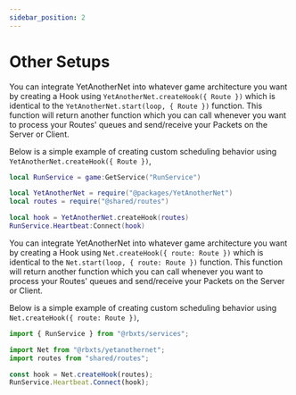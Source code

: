 ```yaml
---
sidebar_position: 2
---
```



# Other Setups

<Tabs>
<TabItem value="lua" label="Luau" default>

You can integrate YetAnotherNet into whatever game architecture you want by creating a Hook using ``YetAnotherNet.createHook({ Route })`` which is identical to the ``YetAnotherNet.start(loop, { Route })`` function. This function will return another function which you can call whenever you want to process your Routes' queues and send/receive your Packets on the Server or Client.

Below is a simple example of creating custom scheduling behavior using ``YetAnotherNet.createHook({ Route })``,
```lua
local RunService = game:GetService("RunService")

local YetAnotherNet = require("@packages/YetAnotherNet")
local routes = require("@shared/routes")

local hook = YetAnotherNet.createHook(routes)
RunService.Heartbeat:Connect(hook)
```

</TabItem>
<TabItem value="ts" label="Typescript">

You can integrate YetAnotherNet into whatever game architecture you want by creating a Hook using ``Net.createHook({ route: Route })`` which is identical to the ``Net.start(loop, { route: Route })`` function. This function will return another function which you can call whenever you want to process your Routes' queues and send/receive your Packets on the Server or Client.

Below is a simple example of creating custom scheduling behavior using ``Net.createHook({ route: Route })``,
```ts
import { RunService } from "@rbxts/services";

import Net from "@rbxts/yetanothernet";
import routes from "shared/routes";

const hook = Net.createHook(routes);
RunService.Heartbeat.Connect(hook);
```

</TabItem>
</Tabs>